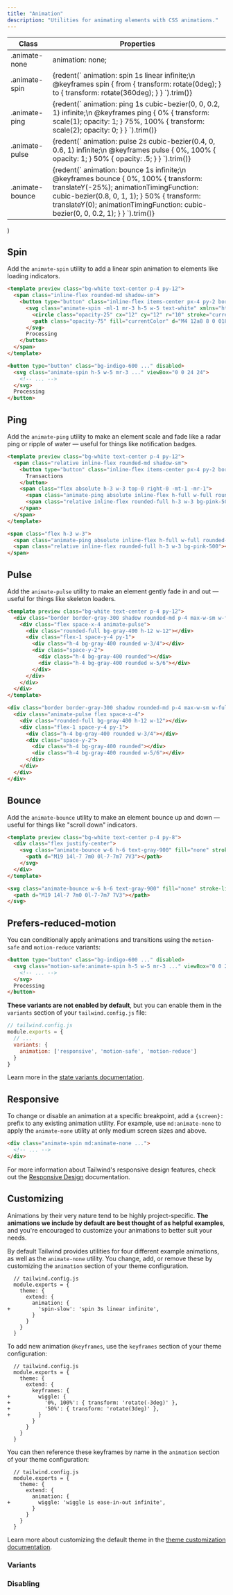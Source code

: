 ```yaml
---
title: "Animation"
description: "Utilities for animating elements with CSS animations."
---
```



  <div className="overflow-y-auto scrollbar-w-2 scrollbar-track-gray-lighter scrollbar-thumb-rounded scrollbar-thumb-gray scrolling-touch lg:max-h-sm">
    <table className="w-full text-left border-collapse">
      <thead>
        <tr>
          <th className="z-20 sticky top-0 text-sm font-semibold text-gray-600 bg-white p-0">
            <div className="pb-2 border-b border-gray-200">Class</div>
          </th>
          <th className="z-20 sticky top-0 text-sm font-semibold text-gray-600 bg-white p-0">
            <div className="pb-2 border-b border-gray-200">Properties</div>
          </th>
        </tr>
      </thead>
      <tbody className="align-baseline">
        <tr>
          <td className="py-2 font-mono text-xs text-violet-600 whitespace-nowrap">
            .animate-none
          </td>
          <td className="py-2 font-mono text-xs text-light-blue-600 whitespace-pre">
            animation: none;
          </td>
        </tr>
        <tr>
          <td className="py-2 font-mono text-xs text-violet-600 whitespace-nowrap border-t border-gray-200">
            .animate-spin
          </td>
          <td className="py-2 font-mono text-xs text-light-blue-600 whitespace-pre border-t border-gray-200">
            {redent(`
              animation: spin 1s linear infinite;\n
              @keyframes spin {
                from {
                  transform: rotate(0deg);
                }
                to {
                  transform: rotate(360deg);
                }
              }
            `).trim()}
          </td>
        </tr>
        <tr>
          <td className="py-2 font-mono text-xs text-violet-600 whitespace-nowrap border-t border-gray-200">
            .animate-ping
          </td>
          <td className="py-2 font-mono text-xs text-light-blue-600 whitespace-pre border-t border-gray-200">
            {redent(`
              animation: ping 1s cubic-bezier(0, 0, 0.2, 1) infinite;\n
              @keyframes ping {
                0% {
                  transform: scale(1);
                  opacity: 1;
                }
                75%, 100% {
                  transform: scale(2);
                  opacity: 0;
                }
              }
            `).trim()}
          </td>
        </tr>
        <tr>
          <td className="py-2 font-mono text-xs text-violet-600 whitespace-nowrap border-t border-gray-200">
            .animate-pulse
          </td>
          <td className="py-2 font-mono text-xs text-light-blue-600 whitespace-pre border-t border-gray-200">
            {redent(`
              animation: pulse 2s cubic-bezier(0.4, 0, 0.6, 1) infinite;\n
              @keyframes pulse {
                0%, 100% {
                  opacity: 1;
                }
                50% {
                  opacity: .5;
                }
              }
            `).trim()}
          </td>
        </tr>
        <tr>
          <td className="py-2 font-mono text-xs text-violet-600 whitespace-nowrap border-t border-gray-200">
            .animate-bounce
          </td>
          <td className="py-2 font-mono text-xs text-light-blue-600 whitespace-pre border-t border-gray-200">
            {redent(`
              animation: bounce 1s infinite;\n
              @keyframes bounce {
                0%, 100% {
                  transform: translateY(-25%);
                  animationTimingFunction: cubic-bezier(0.8, 0, 1, 1);
                }
                50% {
                  transform: translateY(0);
                  animationTimingFunction: cubic-bezier(0, 0, 0.2, 1);
                }
              }
            `).trim()}
          </td>
        </tr>
      </tbody>
    </table>
  </div>
)

## Spin

Add the `animate-spin` utility to add a linear spin animation to elements like loading indicators.

```html
<template preview class="bg-white text-center p-4 py-12">
  <span class="inline-flex rounded-md shadow-sm">
    <button type="button" class="inline-flex items-center px-4 py-2 border border-transparent text-base leading-6 font-medium rounded-md text-white bg-indigo-600 hover:bg-indigo-500 focus:outline-none focus:border-indigo-700 focus:shadow-outline-indigo active:bg-indigo-700 transition ease-in-out duration-150 cursor-not-allowed" disabled>
      <svg class="animate-spin -ml-1 mr-3 h-5 w-5 text-white" xmlns="http://www.w3.org/2000/svg" fill="none" viewBox="0 0 24 24">
        <circle class="opacity-25" cx="12" cy="12" r="10" stroke="currentColor" stroke-width="4"></circle>
        <path class="opacity-75" fill="currentColor" d="M4 12a8 8 0 018-8V0C5.373 0 0 5.373 0 12h4zm2 5.291A7.962 7.962 0 014 12H0c0 3.042 1.135 5.824 3 7.938l3-2.647z"></path>
      </svg>
      Processing
    </button>
  </span>
</template>

<button type="button" class="bg-indigo-600 ..." disabled>
  <svg class="animate-spin h-5 w-5 mr-3 ..." viewBox="0 0 24 24">
    <!-- ... -->
  </svg>
  Processing
</button>
```

## Ping

Add the `animate-ping` utility to make an element scale and fade like a radar ping or ripple of water — useful for things like notification badges.

```html
<template preview class="bg-white text-center p-4 py-12">
  <span class="relative inline-flex rounded-md shadow-sm">
    <button type="button" class="inline-flex items-center px-4 py-2 border border-gray-400 text-base leading-6 font-medium rounded-md text-gray-800 bg-white hover:text-gray-700 focus:outline-none focus:border-blue-300 focus:shadow-outline-blue active:text-gray-800 active:bg-gray-50 transition ease-in-out duration-150">
      Transactions
    </button>
    <span class="flex absolute h-3 w-3 top-0 right-0 -mt-1 -mr-1">
      <span class="animate-ping absolute inline-flex h-full w-full rounded-full bg-pink-400 opacity-75"></span>
      <span class="relative inline-flex rounded-full h-3 w-3 bg-pink-500"></span>
    </span>
  </span>
</template>

<span class="flex h-3 w-3">
  <span class="animate-ping absolute inline-flex h-full w-full rounded-full bg-pink-400 opacity-75"></span>
  <span class="relative inline-flex rounded-full h-3 w-3 bg-pink-500"></span>
</span>
```

## Pulse

Add the `animate-pulse` utility to make an element gently fade in and out — useful for things like skeleton loaders.

```html
<template preview class="bg-white text-center p-4 py-12">
  <div class="border border-gray-300 shadow rounded-md p-4 max-w-sm w-full mx-auto">
    <div class="flex space-x-4 animate-pulse">
      <div class="rounded-full bg-gray-400 h-12 w-12"></div>
      <div class="flex-1 space-y-4 py-1">
        <div class="h-4 bg-gray-400 rounded w-3/4"></div>
        <div class="space-y-2">
          <div class="h-4 bg-gray-400 rounded"></div>
          <div class="h-4 bg-gray-400 rounded w-5/6"></div>
        </div>
      </div>
    </div>
  </div>
</template>

<div class="border border-gray-300 shadow rounded-md p-4 max-w-sm w-full mx-auto">
  <div class="animate-pulse flex space-x-4">
    <div class="rounded-full bg-gray-400 h-12 w-12"></div>
    <div class="flex-1 space-y-4 py-1">
      <div class="h-4 bg-gray-400 rounded w-3/4"></div>
      <div class="space-y-2">
        <div class="h-4 bg-gray-400 rounded"></div>
        <div class="h-4 bg-gray-400 rounded w-5/6"></div>
      </div>
    </div>
  </div>
</div>
```

## Bounce

Add the `animate-bounce` utility to make an element bounce up and down — useful for things like "scroll down" indicators.

```html
<template preview class="bg-white text-center p-4 py-8">
  <div class="flex justify-center">
    <svg class="animate-bounce w-6 h-6 text-gray-900" fill="none" stroke-linecap="round" stroke-linejoin="round" stroke-width="2" viewBox="0 0 24 24" stroke="currentColor">
      <path d="M19 14l-7 7m0 0l-7-7m7 7V3"></path>
    </svg>
  </div>
</template>

<svg class="animate-bounce w-6 h-6 text-gray-900" fill="none" stroke-linecap="round" stroke-linejoin="round" stroke-width="2" viewBox="0 0 24 24" stroke="currentColor">
  <path d="M19 14l-7 7m0 0l-7-7m7 7V3"></path>
</svg>
```

## Prefers-reduced-motion

You can conditionally apply animations and transitions using the `motion-safe` and `motion-reduce` variants:

```html
<button type="button" class="bg-indigo-600 ..." disabled>
  <svg class="motion-safe:animate-spin h-5 w-5 mr-3 ..." viewBox="0 0 24 24">
    <!-- ... -->
  </svg>
  Processing
</button>
```

**These variants are not enabled by default**, but you can enable them in the `variants` section of your `tailwind.config.js` file:

```js
// tailwind.config.js
module.exports = {
  // ...
  variants: {
    animation: ['responsive', 'motion-safe', 'motion-reduce']
  }
}
```

Learn more in the [state variants documentation](/docs/hover-focus-and-other-states#motion-safe-v1-6-0).

## Responsive

To change or disable an animation at a specific breakpoint, add a `{screen}:` prefix to any existing animation utility. For example, use `md:animate-none` to apply the `animate-none` utility at only medium screen sizes and above.

```html
<div class="animate-spin md:animate-none ...">
  <!-- ... -->
</div>
```

For more information about Tailwind's responsive design features, check out the [Responsive Design](/docs/responsive-design) documentation.

## Customizing

Animations by their very nature tend to be highly project-specific. **The animations we include by default are best thought of as helpful examples**, and you're encouraged to customize your animations to better suit your needs.

By default Tailwind provides utilities for four different example animations, as well as the `animate-none` utility. You change, add, or remove these by customizing the `animation` section of your theme configuration.

```diff-js
  // tailwind.config.js
  module.exports = {
    theme: {
      extend: {
        animation: {
+         'spin-slow': 'spin 3s linear infinite',
        }
      }
    }
  }
```

To add new animation `@keyframes`, use the `keyframes` section of your theme configuration:

```diff-js
  // tailwind.config.js
  module.exports = {
    theme: {
      extend: {
        keyframes: {
+         wiggle: {
+           '0%, 100%': { transform: 'rotate(-3deg)' },
+           '50%': { transform: 'rotate(3deg)' },
+         }
        }
      }
    }
  }
```

You can then reference these keyframes by name in the `animation` section of your theme configuration:

```diff-js
  // tailwind.config.js
  module.exports = {
    theme: {
      extend: {
        animation: {
+         wiggle: 'wiggle 1s ease-in-out infinite',
        }
      }
    }
  }
```

Learn more about customizing the default theme in the [theme customization documentation](/docs/theme#customizing-the-default-theme).

### Variants

<Variants plugin="animation" />

### Disabling

<Disabling plugin="animation" />
